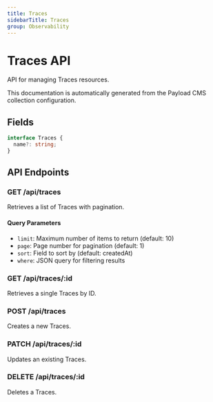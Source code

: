 ```yaml
---
title: Traces
sidebarTitle: Traces
group: Observability
---
```



# Traces API

API for managing Traces resources.

<Callout type="info">
  This documentation is automatically generated from the Payload CMS collection configuration.
</Callout>


## Fields

```typescript
interface Traces {
  name?: string;
}
```




## API Endpoints

### GET /api/traces
Retrieves a list of Traces with pagination.

#### Query Parameters
- `limit`: Maximum number of items to return (default: 10)
- `page`: Page number for pagination (default: 1)
- `sort`: Field to sort by (default: createdAt)
- `where`: JSON query for filtering results

### GET /api/traces/:id
Retrieves a single Traces by ID.

### POST /api/traces
Creates a new Traces.

### PATCH /api/traces/:id
Updates an existing Traces.

### DELETE /api/traces/:id
Deletes a Traces.

